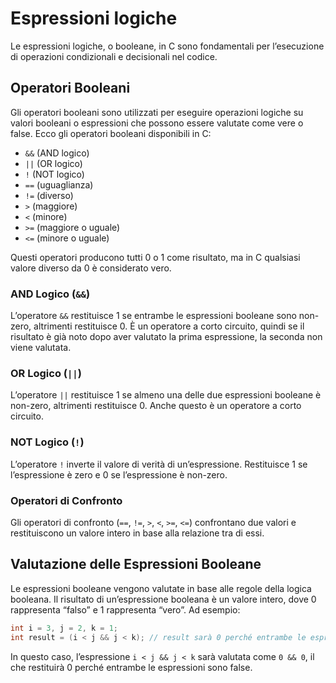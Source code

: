 # Espressioni logiche

Le espressioni logiche, o booleane, in C sono fondamentali per l'esecuzione di operazioni condizionali e decisionali nel codice.

## Operatori Booleani

Gli operatori booleani sono utilizzati per eseguire operazioni logiche su valori booleani o espressioni che possono essere valutate come vere o false. Ecco gli operatori booleani disponibili in C:

- `&&` (AND logico)
- `||` (OR logico)
- `!` (NOT logico)
- `==` (uguaglianza)
- `!=` (diverso)
- `>` (maggiore)
- `<` (minore)
- `>=` (maggiore o uguale)
- `<=` (minore o uguale)

Questi operatori producono tutti 0 o 1 come risultato, ma in C qualsiasi valore diverso da 0 è considerato vero.

### AND Logico (`&&`)

L'operatore `&&` restituisce 1 se entrambe le espressioni booleane sono non-zero, altrimenti restituisce 0. È un operatore a corto circuito, quindi se il risultato è già noto dopo aver valutato la prima espressione, la seconda non viene valutata.

### OR Logico (`||`)

L'operatore `||` restituisce 1 se almeno una delle due espressioni booleane è non-zero, altrimenti restituisce 0. Anche questo è un operatore a corto circuito.

### NOT Logico (`!`)

L'operatore `!` inverte il valore di verità di un'espressione. Restituisce 1 se l'espressione è zero e 0 se l'espressione è non-zero.

### Operatori di Confronto

Gli operatori di confronto (`==`, `!=`, `>`, `<`, `>=`, `<=`) confrontano due valori e restituiscono un valore intero in base alla relazione tra di essi.

## Valutazione delle Espressioni Booleane

Le espressioni booleane vengono valutate in base alle regole della logica booleana. Il risultato di un'espressione booleana è un valore intero, dove 0 rappresenta "falso" e 1 rappresenta "vero". Ad esempio:

```c
int i = 3, j = 2, k = 1;
int result = (i < j && j < k); // result sarà 0 perché entrambe le espressioni sono false
```

In questo caso, l'espressione `i < j && j < k` sarà valutata come `0 && 0`, il che restituirà 0 perché entrambe le espressioni sono false.
